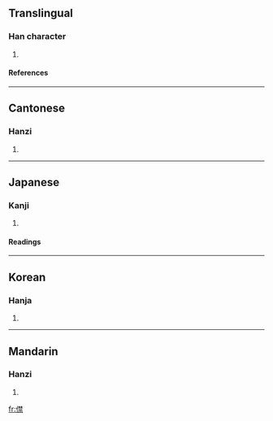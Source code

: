 ==Translingual==
===Han character===
{{Han char|rad=人|as=13|sn=15|four=2429<sub>1</sub>|canj=人木木火 (ODDF)}}
# {{defn|Han}}
====References====
{{Han ref|kx=0118.090|dkj=01161|dj=0250.200|hdz=10223.140|uh=50F8|ud=20728|bh=E4E9|bd=58601}}
----
==Cantonese==
===Hanzi===
{{yue-hanzi|jyut=|y=gam3}}
# {{defn|Cantonese}}
----
==Japanese==
===Kanji===
{{ja-kanji|grade=|rs=人13}}
# {{defn|Japanese}}
====Readings====
{{ja-readings|on=[[きん]] (kin), [[こん]] (kon)|kun=[[あおぐ]] (aogu)}}
----
==Korean==
===Hanja===
{{ko-hanja|hangeul=금|rv=geum|mr=kŭm}}
# {{defn|Korean}}
----
==Mandarin==
===Hanzi===
{{cmn-hanzi|pin=[[jìn]] (jin4)|wg=chin<sup>4</sup>}}
# {{defn|Mandarin}}

[[fr:僸]]